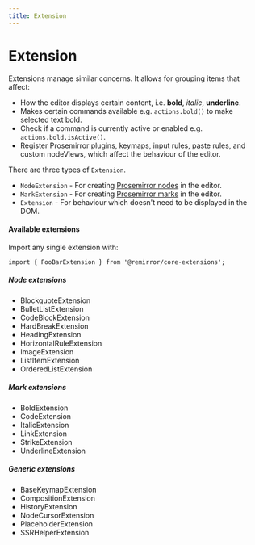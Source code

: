 ```yaml
---
title: Extension
---
```


# Extension

Extensions manage similar concerns. It allows for grouping items that affect:

- How the editor displays certain content, i.e. **bold**, _italic_, **underline**.
- Makes certain commands available e.g. `actions.bold()` to make selected text bold.
- Check if a command is currently active or enabled e.g. `actions.bold.isActive()`.
- Register Prosemirror plugins, keymaps, input rules, paste rules, and custom nodeViews, which
  affect the behaviour of the editor.

There are three types of `Extension`.

- `NodeExtension` - For creating [Prosemirror nodes](https://prosemirror.net/docs/ref/#model.Node)
  in the editor.
- `MarkExtension` - For creating [Prosemirror marks](https://prosemirror.net/docs/ref/#model.Mark)
  in the editor.
- `Extension` - For behaviour which doesn't need to be displayed in the DOM.

#### Available extensions

Import any single extension with:

```
import { FooBarExtension } from '@remirror/core-extensions';
```

##### Node extensions

- BlockquoteExtension
- BulletListExtension
- CodeBlockExtension
- HardBreakExtension
- HeadingExtension
- HorizontalRuleExtension
- ImageExtension
- ListItemExtension
- OrderedListExtension

##### Mark extensions

- BoldExtension
- CodeExtension
- ItalicExtension
- LinkExtension
- StrikeExtension
- UnderlineExtension

##### Generic extensions

- BaseKeymapExtension
- CompositionExtension
- HistoryExtension
- NodeCursorExtension
- PlaceholderExtension
- SSRHelperExtension
